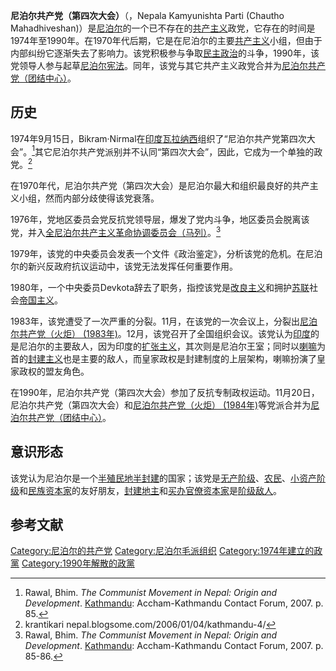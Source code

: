 {{Other uses|尼泊尔共产主义政党列表}}
{{Infobox Political Party
|leader1_title= |leader1_name= |leader2_title= |leader2_name= |leader3_title= |leader3_name= 
|名字       = 尼泊尔共产党（第四次大会）
|原文名     = नेपाल कम्युनिष्ट पार्टी (चौथो महाधिवेशन)
|党代表色   = red
|图像       = <!-- 须加[[File:图像名|200px]] -->
|图像说明   = 
|所在国家或地区= {{NPL}}
|党首       = 
|总裁       = 
|主席       = 
|总书记     = 
|第一书记   = 
|秘书长     = 
|主席团     = 
|书记       = 
|发言人     = 
|创始人     = 
|建立       = 1974年9月15日
|解散       = 1990年
|兼并       = 
|分裂       = 
|前身       = 
|并入       = [[尼泊尔共产党（团结中心）|尼泊尔共产党（团结中心）]]
|继承       = 
|总部       = 
|党报       = 
|青年组织   = 
|党员数目   = 
|统计日期   = 
|意识形态   = [[共产主义|共产主义]]<br>[[马克思列宁主义|马克思列宁主义]]<br>[[毛主义|毛主义]]
|政治立场   = [[极左翼|极左翼]]
|宗教信仰   = 
|国内组织   = 
|国际组织   = 
|欧洲组织   = 
|欧洲议会党团= 
|seats1_title= <!-- 议会名字 -->
|seats1      = <!-- 议会席位，如250席位中有3个席位：{{Infobox political party/seats|3|250|hex=red}} -->
|官方色彩   = <!--示例：[[紫色|紫色]]和[[金色|金色]] {{Color box|#232176}}{{Color box|#E2AF2D}} -->
|官方网站   = <!-- {{URL| }}  -->
|宣传口号   = 
|国家       = 尼泊尔
|脚注       = 
}}

'''尼泊尔共产党（第四次大会）'''（{{lang-ne|नेपाल कम्युनिष्ट पार्टी (चौथो महाधिवेशन)}}，Nepala Kamyunishta Parti (Chautho Mahadhiveshan)）是[[尼泊尔|尼泊尔]]的一个已不存在的[[共产主义|共产主义]]政党，它存在的时间是1974年至1990年。在1970年代后期，它是在尼泊尔的主要[[共产主义|共产主义]]小组，但由于内部纠纷它逐渐失去了影响力。该党积极参与争取[[民主政治|民主政治]]的斗争，1990年，该党领导人参与起草[[尼泊尔宪法|尼泊尔宪法]]。同年，该党与其它共产主义政党合并为[[尼泊尔共产党（团结中心）|尼泊尔共产党（团结中心）]]。

==历史==
1974年9月15日，Bikram·Nirmal在[[印度|印度]][[瓦拉纳西|瓦拉纳西]]组织了“尼泊尔共产党第四次大会”。<ref name="rawal85">Rawal, Bhim. ''The Communist Movement in Nepal: Origin and Development''. [[Kathmandu|Kathmandu]]: Accham-Kathmandu Contact Forum, 2007. p. 85.</ref>其它尼泊尔共产党派别并不认同“第四次大会”，因此，它成为一个单独的政党。<ref name="kranti">krantikari nepal.blogsome.com/2006/01/04/kathmandu-4/</ref>

在1970年代，尼泊尔共产党（第四次大会）是尼泊尔最大和组织最良好的共产主义小组，然而内部分歧使得该党衰落。

1976年，党地区委员会党反抗党领导层，爆发了党内斗争，地区委员会脱离该党，并入[[全尼泊尔共产主义革命协调委员会（马列）|全尼泊尔共产主义革命协调委员会（马列）]]。<ref name="rawal86">Rawal, Bhim. ''The Communist Movement in Nepal: Origin and Development''. [[Kathmandu|Kathmandu]]: Accham-Kathmandu Contact Forum, 2007. p. 85-86.</ref>

1979年，该党的中央委员会发表一个文件《政治鉴定》，分析该党的危机。在尼泊尔的新兴反政府抗议运动中，该党无法发挥任何重要作用。

1980年，一个中央委员Devkota辞去了职务，指控该党是[[改良主义|改良主义]]和拥护[[苏联|苏联]]社会[[帝国主义|帝国主义]]。

1983年，该党遭受了一次严重的分裂。11月，在该党的一次会议上，分裂出[[尼泊尔共产党（火炬）_(1983年)|尼泊尔共产党（火炬） (1983年)]]。12月，该党召开了全国组织会议。该党认为[[印度|印度]]的是尼泊尔的主要敌人，因为印度的[[扩张主义|扩张主义]]，其次则是尼泊尔王室；同时以[[喇嘛|喇嘛]]为首的[[封建主义|封建主义]]也是主要的敌人，而皇家政权是封建制度的上层架构，喇嘛扮演了皇家政权的盟友角色。

在1990年，尼泊尔共产党（第四次大会）参加了反抗专制政权运动。11月20日，尼泊尔共产党（第四次大会）和[[尼泊尔共产党（火炬）_(1984年)|尼泊尔共产党（火炬） (1984年)]]等党派合并为[[尼泊尔共产党（团结中心）|尼泊尔共产党（团结中心）]]。

==意识形态==
该党认为尼泊尔是一个[[半殖民地半封建|半殖民地半封建]]的国家；该党是[[无产阶级|无产阶级]]、[[农民|农民]]、[[小资产阶级|小资产阶级]]和[[民族资本家|民族资本家]]的友好朋友，[[地主|封建地主]]和[[买办官僚资本家|买办官僚资本家]]是[[阶级敌人|阶级敌人]]。

==参考文献==
{{reflist}}

{{尼泊尔的共产党}}

[[Category:尼泊尔的共产党|Category:尼泊尔的共产党]]
[[Category:尼泊尔毛派组织|Category:尼泊尔毛派组织]]
[[Category:1974年建立的政黨|Category:1974年建立的政黨]]
[[Category:1990年解散的政黨|Category:1990年解散的政黨]]